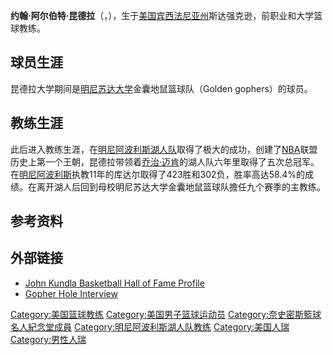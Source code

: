 {{noteTA
|1=zh-hans:乔治;zh-hk:佐治;zh-tw:喬治;
|2=zh-hans:迈肯;zh-hk:麥肯;zh-tw:麥肯;
|G1=NBA
}}
'''约翰·阿尔伯特·昆德拉'''（{{lang-en|'''John Albert Kundla'''}}，{{bd|1916年|7月3日|2017年|7月23日|catIdx=Kundla}}），生于[[美国|美国]][[宾西法尼亚州|宾西法尼亚州]]斯达强克逊，前职业和大学篮球教练。

==球员生涯==
昆德拉大学期间是[[明尼苏达大学|明尼苏达大学]]金囊地鼠篮球队（Golden gophers）的球员。

==教练生涯==
此后进入教练生涯，在[[洛杉矶湖人|明尼阿波利斯湖人队]]取得了极大的成功，创建了[[NBA|NBA]]联盟历史上第一个王朝，昆德拉带领着[[乔治·迈肯|乔治·迈肯]]的湖人队六年里取得了五次总冠军。在[[明尼阿波利斯|明尼阿波利斯]]执教11年的库达尔取得了423胜和302负，胜率高达58.4%的成绩。在离开湖人后回到母校明尼苏达大学金囊地鼠篮球队擔任九个赛季的主教练。

== 参考资料 ==
{{reflist}}

== 外部链接 ==
* [https://web.archive.org/web/20071027105807/http://www.hoophall.com/halloffamers/bhof-john-kundla.html John Kundla Basketball Hall of Fame Profile]{{en}}
* [https://web.archive.org/web/20071008090046/http://www.gopherhole.com/modules.php?name=News&file=article&sid=13 Gopher Hole Interview]{{en}}

{{start box}} 
{{succession box|3=[[洛杉矶湖人|明尼阿波利斯湖人队]]主教练|1=首任|2=[[乔治·迈肯|乔治·迈肯]]|4=1948–1958}}
{{succession box|3=[[洛杉矶湖人|明尼阿波利斯湖人队]]主教练|1=[[乔治·迈肯|乔治·迈肯]] |2=[[约翰·卡斯特莱纳|约翰·卡斯特莱纳]] |4=1958–1959}}
{{end box}}

{{洛杉矶湖人历任主教练}}
{{Minneapolis Lakers 1947-48 NBL champions}}
{{Minneapolis Lakers 1948-49 BAA champions}}
{{Minneapolis Lakers 1949-50 NBA champions}}
{{Minneapolis Lakers 1951-52 NBA champions}}
{{Minneapolis Lakers 1952-53 NBA champions}}
{{Minneapolis Lakers 1953-54 NBA champions}}

{{Authority control}}
{{DEFAULTSORT:Kundla, John}}
[[Category:美国篮球教练|Category:美国篮球教练]]
[[Category:美国男子篮球运动员|Category:美国男子篮球运动员]]
[[Category:奈史密斯籃球名人紀念堂成員|Category:奈史密斯籃球名人紀念堂成員]]
[[Category:明尼阿波利斯湖人队教练|Category:明尼阿波利斯湖人队教练]]
[[Category:美国人瑞|Category:美国人瑞]]
[[Category:男性人瑞|Category:男性人瑞]]
